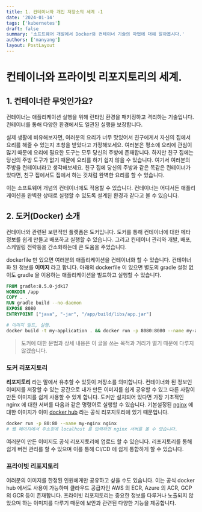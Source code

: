 ```yaml
---
title: 1. 컨테이너와 개인 저장소의 세계 -1
date: '2024-01-14'
tags: ['kubernetes']
draft: false
summary: '소프트웨어 개발에서 Docker와 컨테이너 기술의 마법에 대해 알아봅시다.'
authors: ['manyang']
layout: PostLayout
---
```


# 컨테이너와 프라이빗 리포지토리의 세계.

## 1. 컨테이너란 무엇인가요?

컨테이너는 애플리케이션 실행을 위해 런타임 환경을 패키징하고 격리하는 기술입니다. 컨테이너를 통해 다양한 환경에서도 일관된 실행을 보장합니다.

실제 생활에 비유해보자면, 여러분의 요리가 너무 맛있어서 친구에게서 자신의 집에서 요리를 해줄 수 있는지 초청을 받았다고 가정해보세요.
여러분은 평소에 요리에 관심이 많기 때문에 요리에 필요한 도구는 모두 당신의 주방에 존재합니다. 하지만 친구 집에는 당신의 주방 도구가 없기 때문에 요리를 하기 쉽지 않을 수 있습니다.
여기서 여러분의 주방을 컨테이너라고 생각해보세요. 친구 집에 당신의 주방과 같은 똑같은 컨테이너가 있다면, 친구 집에서도 집에서 하는 것처럼 완벽한 요리를 할 수 있습니다.

이는 소프트웨어 개념의 컨테이너에도 적용할 수 있습니다. 컨테이너는 어디서든 애플리케이션을 완벽한 상태로 실행할 수 있도록 설계된 환경과 같다고 볼 수 있습니다.

## 2. 도커(Docker) 소개

컨테이너와 관련된 보편적인 플랫폼은 도커입니다.
도커를 통해 컨테이너에 대한 메타 정보를 쉽게 만들고 배포하고 실행할 수 있습니다.
그리고 컨테이너 관리와 개발, 배포, 스케일링 전략등을 간소화하는데 큰 도움을 주었습니다.

dockerfile 만 있으면 여러분의 애플리케이션을 컨테이너화 할 수 있습니다. 컨테이너화 된 정보를 **이미지** 라고 합니다.
아래의 dockerfile 이 있으면 별도의 gradle 설정 없이도 gradle 을 이용하는 애플리케이션을 빌드하고 실행할 수 있습니다.

```dockerfile
FROM gradle:8.5.0-jdk17
WORKDIR /app
COPY . .
RUN gradle build --no-daemon
EXPOSE 8080
ENTRYPOINT ["java", "-jar", "/app/build/libs/app.jar"]
```

```sh
# 이미지 빌드, 실행.
docker build -t my-application . && docker run -p 8080:8080 --name my-application  my-application
```

> 도커에 대한 문법과 상세 내용은 이 글을 쓰는 목적과 거리가 멀기 때문에 다루지 않겠습니다.

### 도커 리포지토리

**리포지토리** 라는 말에서 유추할 수 있듯이 저장소를 의미합니다. 컨테이너화 된 정보인 이미지를 저장할 수 있는 공간으로 내가 만든 이미지를 쉽게 공유할 수 있고 다른 사람이 만든 이미지를 쉽게 사용할 수 있게 합니다.
도커만 설치되어 있다면 가장 기초적인 nginx 에 대한 서버를 다음과 같은 명령어로 실행할 수 있습니다. 기본설정된 [nginx](https://hub.docker.com/_/nginx) 에 대한 이미지가 이미 [docker hub](https://hub.docker.com/) 라는 공식 리포지토리에 있기 때문입니다.

```sh
docker run -p 80:80 --name my-nginx nginx
# 웹 페이지에서 주소창에 localhost 를 입력하면 nginx 서버를 볼 수 있습니다.
```

여러분이 만든 이미지도 공식 리포지토리에 업로드 할 수 있습니다.
리포지토리를 통해 쉽게 버전 관리를 할 수 있으며 이를 통해 CI/CD 에 쉽게 통합하게 할 수 있습니다.


### 프라이빗 리포지토리

여러분의 이미지를 한정된 인원에게만 공유하고 싶을 수도 있습니다. 이는 공식 docker hub 에서도 사용이 가능하며 클라우드 공급자인 AWS 의 ECR, Azure 의 ACR, GCP 의 GCR 등이 존재합니다.
프라이빗 리포지토리는 중요한 정보를 다루거나 노출되지 않았으며 하는 이미지를 다루기 때문에 보안과 관련된 다양한 기능을 제공합니다.

